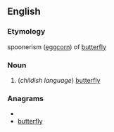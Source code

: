 ==English==
===Etymology===
spoonerism ([[eggcorn]]) of [[butterfly]]

===Noun===
{{en-noun|flutterbies}}

# (''childish language'') [[butterfly]]

===Anagrams===
* {{alphagram|beflrttuy}}
* [[butterfly#English|butterfly]]